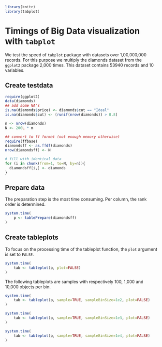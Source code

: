 <!--
%\VignetteEngine{knitr::knitr}
%\VignetteIndexEntry{Timings with tabplot}
-->
```{r setup, include=FALSE}
library(knitr)
library(tabplot)
```

# Timings of Big Data visualization with `tabplot`

We test the speed of `tabplot` package with datasets over 1,00,000,000 records.
For this purpose we multiply the diamonds dataset from the `ggplot2` package 2,000 times.
This dataset contains 53940 records and 10 variables.

## Create testdata

```{r}
require(ggplot2)
data(diamonds)
## add some NA's
is.na(diamonds$price) <- diamonds$cut == "Ideal"
is.na(diamonds$cut) <- (runif(nrow(diamonds)) > 0.8)
```

```{r message=FALSE}
n <- nrow(diamonds)
N <- 200L * n

## convert to ff format (not enough memory otherwise)
require(ffbase)
diamondsff <- as.ffdf(diamonds)
nrow(diamondsff) <- N

# fill with identical data
for (i in chunk(from=1, to=N, by=n)){
  diamondsff[i,] <- diamonds
}
```

## Prepare data


The preparation step is the most time consuming. Per column, the rank order is determined.
```{r message=FALSE}
system.time(
	p <- tablePrepare(diamondsff)
)
```

## Create tableplots
To focus on the processing time of the tableplot function, the `plot` argument is set to `FALSE`.  

```{r message=FALSE}
system.time(
	tab <- tableplot(p, plot=FALSE)
)
```

The following tableplots are samples with respectively 100, 1,000 and 10,000 objects per bin.

```{r message=FALSE}
system.time(
	tab <- tableplot(p, sample=TRUE, sampleBinSize=1e2, plot=FALSE)
)
```

```{r message=FALSE}
system.time(
	tab <- tableplot(p, sample=TRUE, sampleBinSize=1e3, plot=FALSE)
)
```

```{r message=FALSE}
system.time(
	tab <- tableplot(p, sample=TRUE, sampleBinSize=1e4, plot=FALSE)
)
```

